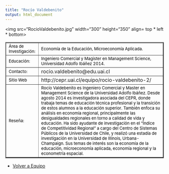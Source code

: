 ```yaml
---
title: "Rocío Valdebenito"
output: html_document
---
```

<html>
<body>
 
<img src="RocioValdebenito.jpg" width="300" height="350" align= top * left * bottom>

<table border="2">

<tr>
<td> <font size="2" color="black">Área de Investigación:</font>
 </td>
         
<td> <font size="2" color="black"> Economía de la Educación, Microeconomía Aplicada. </font> </td>

<tr>

<td> <font size="2" color="black"> Educación: </font>
 </td>

<td> <font size="2" color="black"> Ingeniero Comercial y Magister en Management Science, Universidad Adolfo Ibáñez 2014. </font>
</td>

</tr>

<tr>
<td> <font size="2" color="black"> Contacto:</font> </td>

<td> rocio.valdebenito@edu.uai.cl </td>

</tr>

<tr> 
<td > <font size="2" color="black"> Sitio Web </font> </td> 
<td>  http://cepr.uai.cl/equipo/rocio-valdebenito-2/ </td>

<tr>
<td> 
<font size="2" color="black"> Reseña: </font> </td>
<td><font size="2" color="black"> 
Rocío Valdebenito es Ingeniero Comercial y Master en Management Science de la Universidad Adolfo Ibáñez. Desde agosto 2014 es investigadora asociada del CEPR, donde trabaja temas de educación técnica profesional y la transición de estos alumnos a la educación superior. También enfoca su análisis en economía regional, principalmente las desigualdades regionales en torno a calidad de vida y educación. Ha sido ayudante de investigación en el "Índice de Competitividad Regional" a cargo del Centro de Sistemas Públicos de la Universidad de Chile, y realizó una estadía de investigación en la Universidad de Illinois, Urbana-Champaign. Sus temas de interés son la economía de la educación, microeconomía aplicada, economía regional y la econometría espacial. </font>
</td>
</tr>
</tr>


</table> 

- <a href="http://www.coforce.cl/equipo.html"> Volver a Equipo </a>
</body>


</html> 